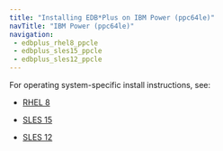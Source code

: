 ```yaml
---
title: "Installing EDB*Plus on IBM Power (ppc64le)"
navTitle: "IBM Power (ppc64le)"
navigation:
 - edbplus_rhel8_ppcle
 - edbplus_sles15_ppcle
 - edbplus_sles12_ppcle
---
```


For operating system-specific install instructions, see:

  - [RHEL 8](edbplus_rhel8_ppcle)

  - [SLES 15](edbplus_sles15_ppcle)
  
  - [SLES 12](edbplus_sles12_ppcle)


